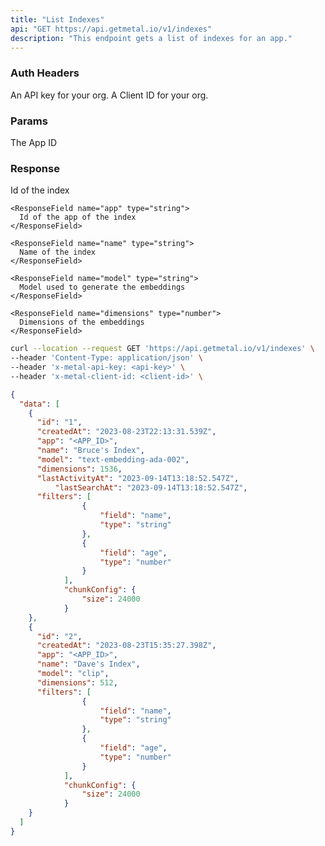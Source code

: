 ```yaml
---
title: "List Indexes"
api: "GET https://api.getmetal.io/v1/indexes"
description: "This endpoint gets a list of indexes for an app."
---
```


### Auth Headers

<ParamField required header="x-metal-api-key" type="string">
  An API key for your org.
</ParamField>

<ParamField required header="x-metal-client-id" type="string">
  A Client ID for your org.
</ParamField>

### Params

<ParamField required path="appId" type="string">
  The App ID
</ParamField>

### Response

<ResponseField name="data" type="Index Array">
  <Expandable title="properties">
    <ResponseField name="id" type="string">
      Id of the index
    </ResponseField>

    <ResponseField name="app" type="string">
      Id of the app of the index
    </ResponseField>

    <ResponseField name="name" type="string">
      Name of the index
    </ResponseField>

    <ResponseField name="model" type="string">
      Model used to generate the embeddings
    </ResponseField>

    <ResponseField name="dimensions" type="number">
      Dimensions of the embeddings
    </ResponseField>

  </Expandable>
</ResponseField>

<RequestExample>

```bash Example Request
curl --location --request GET 'https://api.getmetal.io/v1/indexes' \
--header 'Content-Type: application/json' \
--header 'x-metal-api-key: <api-key>' \
--header 'x-metal-client-id: <client-id>' \
```

</RequestExample>

<ResponseExample>

```json Response
{
  "data": [
    {
      "id": "1",
      "createdAt": "2023-08-23T22:13:31.539Z",
      "app": "<APP_ID>",
      "name": "Bruce's Index",
      "model": "text-embedding-ada-002",
      "dimensions": 1536,
      "lastActivityAt": "2023-09-14T13:18:52.547Z",
		  "lastSearchAt": "2023-09-14T13:18:52.547Z",
      "filters": [
				{
					"field": "name",
					"type": "string"
				},
				{
					"field": "age",
					"type": "number"
				}
			],
			"chunkConfig": {
				"size": 24000
			}
    },
    {
      "id": "2",
      "createdAt": "2023-08-23T15:35:27.398Z",
      "app": "<APP_ID>",
      "name": "Dave's Index",
      "model": "clip",
      "dimensions": 512,
      "filters": [
				{
					"field": "name",
					"type": "string"
				},
				{
					"field": "age",
					"type": "number"
				}
			],
			"chunkConfig": {
				"size": 24000
			}
    }
  ]
}
```

</ResponseExample>
